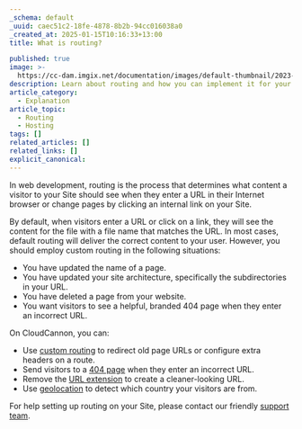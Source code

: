 ```yaml
---
_schema: default
_uuid: caec51c2-18fe-4878-8b2b-94cc016038a0
_created_at: 2025-01-15T10:16:33+13:00
title: What is routing?

published: true
image: >-
  https://cc-dam.imgix.net/documentation/images/default-thumbnail/2023-Q4/CloudCannon-Documentation-Thumbnail.png
description: Learn about routing and how you can implement it for your website.
article_category:
  - Explanation
article_topic:
  - Routing
  - Hosting
tags: []
related_articles: []
related_links: []
explicit_canonical:
---
```

In web development, routing is the process that determines what content a visitor to your Site should see when they enter a URL in their Internet browser or change pages by clicking an internal link on your Site.

By default, when visitors enter a URL or click on a link, they will see the content for the file with a file name that matches the URL. In most cases, default routing will deliver the correct content to your user. However, you should employ custom routing in the following situations:

* You have updated the name of a page.
* You have updated your site architecture, specifically the subdirectories in your URL.
* You have deleted a page from your website.
* You want visitors to see a helpful, branded 404 page when they enter an incorrect URL.

On CloudCannon, you can:

* Use [custom routing](/documentation/articles/configure-custom-routing/) to redirect old page URLs or configure extra headers on a route.
* Send visitors to a [404 page](/documentation/articles/configure-a-404-page/) when they enter an incorrect URL.
* Remove the [URL extension](/documentation/articles/configure-extensionless-urls/) to create a cleaner-looking URL.
* Use [geolocation](/documentation/articles/configure-geolocation/) to detect which country your visitors are from.

For help setting up routing on your Site, please contact our friendly [support team](/support/).